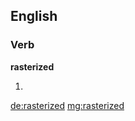 ==English==

===Verb===
'''rasterized'''

# {{past of|rasterize}}

[[de:rasterized]]
[[mg:rasterized]]